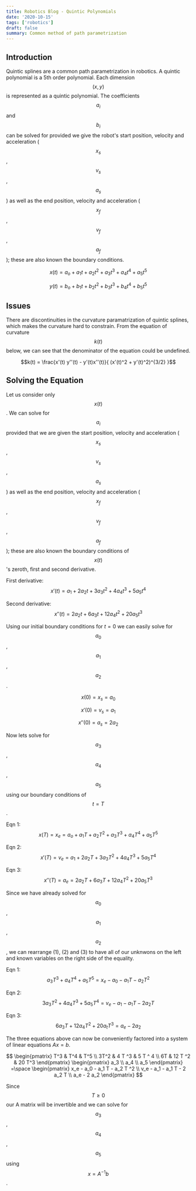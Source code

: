```yaml
---
title: Robotics Blog - Quintic Polynomials
date: '2020-10-15'
tags: ['robotics']
draft: false
summary: Common method of path parametrization
---
```


<script
  src="https://cdn.mathjax.org/mathjax/latest/MathJax.js?config=TeX-AMS-MML_HTMLorMML"
  type="text/javascript"
></script>

## Introduction

Quintic splines are a common path parametrization in robotics. A quintic polynomial is a 5th order polynomial. Each dimension $$(x, y)$$ is represented as a quintic polynomial. The coefficients $$a_i$$ and $$b_i$$ can be solved for provided we give the robot's start position, velocity and acceleration ($$x_s$$, $$v_s$$, $$a_s$$) as well as the end position, velocity and acceleration ($$x_f$$, $$v_f$$, $$a_f$$); these are also known the boundary conditions.

$$x(t) = a_o + a_1 t + a_2 t ^2 + a_3 t ^ 3 + a_4 t ^ 4 + a_5 t^5   $$

$$y(t) = b_o + b_1 t + b_2 t ^2 + b_3 t ^ 3 + b_4 t ^ 4 + b_5 t^5   $$

## Issues

There are discontinuities in the curvature paramatrization of quintic splines, which makes the curvature hard to constrain. From the equation of curvature $$k(t)$$ below, we can see that the denominator of the equation could be undefined.

$$k(t) = \frac{x'(t) y''(t) - y'(t)x''(t)}{ (x'(t)^2 + y'(t)^2)^{3/2}  }$$

## Solving the Equation

Let us consider only $$x(t)$$. We can solve for $$a_i$$ provided that we are given the start position, velocity and acceleration ($$x_s$$, $$v_s$$, $$a_s$$) as well as the end position, velocity and acceleration ($$x_f$$, $$v_f$$, $$a_f$$); these are also known the boundary conditions of $$x(t)$$ 's zeroth, first and second derivative.

First derivative:
$$x'(t) = a_1 + 2 a_2 t  + 3 a_3 t ^ 2 + 4 a_4 t ^ 3 + 5 a_5 t^ 4   $$

Second derivative:
$$x''(t) = 2 a_2 t  +  6 a_3 t + 12 a_4 t ^ 2 + 20 a_5 t^ 3    $$

Using our initial boundary conditions for $t = 0$ we can easily solve for $$a_0$$, $$a_1$$, $$a_2$$.

$$x(0) = x_s = a_0 $$

$$x'(0) = v_s = a_1 $$

$$x''(0) = a_s = 2 a_2 $$

Now lets solve for $$a_3$$, $$a_4$$, $$a_5$$ using our boundary conditions of $$t = T$$.

Eqn 1: $$x(T) = x_e = a_o + a_1 T + a_2 T ^2 + a_3 T ^ 3 + a_4 T ^ 4 + a_5 T^5   $$

Eqn 2: $$x'(T) = v_e = a_1 + 2 a_2 T  + 3 a_3 T ^ 2 + 4 a_4 T ^ 3 + 5 a_5 T^ 4   $$

Eqn 3: $$x''(T) = a_e = 2 a_2 T  +  6 a_3 T + 12 a_4 T ^ 2 + 20 a_5 T^ 3    $$

Since we have already solved for $$a_0$$, $$a_1$$, $$a_2$$, we can rearrange (1), (2) and (3) to have all of our unknwons on the left and known variables on the right side of the equality.

Eqn 1: $$ a_3 T ^ 3 + a_4 T ^ 4 + a_5 T^5 = x_e - a_0 - a_1 T - a_2 T ^2 $$

Eqn 2: $$ 3 a_3 T ^ 2 + 4 a_4 T ^ 3 + 5 a_5 T^4 = v_e - a_1 - a_1 T - 2 a_2 T $$

Eqn 3: $$ 6 a_3 T + 12 a_4 T ^ 2 + 20 a_t T^3 = a_e - 2 a_2 $$

The three equations above can now be conveniently factored into a system of linear equations $Ax=b$.

$$
\begin{pmatrix}
T^3 & T^4 & T^5 \\
3T^2 & 4 T ^3 & 5 T ^ 4 \\
6T & 12 T ^2 & 20 T^3
\end{pmatrix}
\begin{pmatrix}
a_3 \\
a_4 \\
a_5
\end{pmatrix}
=\space
\begin{pmatrix}
x_e - a_0 - a_1 T - a_2 T ^2 \\
v_e - a_1 - a_1 T - 2 a_2 T \\
a_e - 2 a_2
\end{pmatrix}
$$

Since $$T \geq 0$$ our A matrix will be invertible and we can solve for $$a_3$$, $$a_4$$, $$a_5$$ using $$x = A^{-1} b$$.
